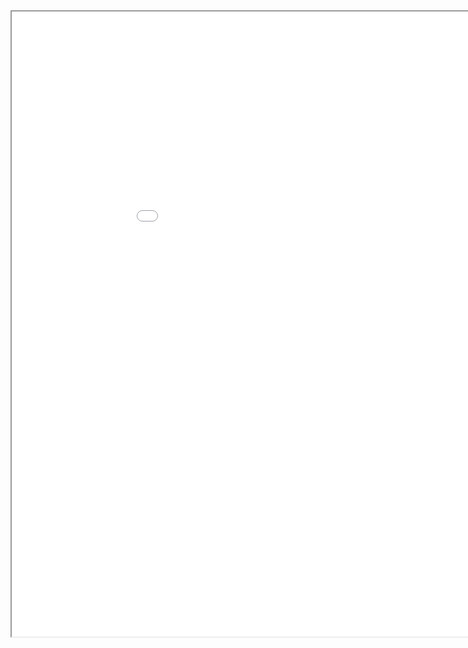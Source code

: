 <iframe
    width='1000'
    height='1000'
    src="documents/Sandro_Silva_Resume_202304.pdf">
</iframe>